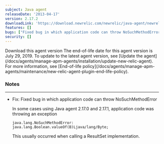 ```yaml
---
subject: Java agent
releaseDate: '2013-04-17'
version: 2.17.2
downloadLink: 'https://download.newrelic.com/newrelic/java-agent/newrelic-agent/2.17.2/'
features: []
bugs: ["Fixed bug in which application code can throw NoSuchMethodError"]
security: []
---
```

<ButtonGroup>
  <ButtonLink
    role="button"
    to="https://download.newrelic.com/newrelic/java-agent/newrelic-agent/2.17.2/"
    variant="primary"
  >
    Download this agent version
  </ButtonLink>
</ButtonGroup>

<Callout variant="important">
  The end-of-life date for this agent version is July 29, 2019. To update to the latest agent version, see [Update the agent](/docs/agents/manage-apm-agents/installation/update-new-relic-agent). For more information, see [End-of-life policy](/docs/agents/manage-apm-agents/maintenance/new-relic-agent-plugin-end-life-policy).
</Callout>

### Notes

* * *

* Fix: Fixed bug in which application code can throw NoSuchMethodError

  In some cases using Java agent 2.17.0 and 2.17.1, application code was throwing an exception

  `java.lang.NoSuchMethodError: java.lang.Boolean.valueOf(B)Ljava/lang/Byte;`

  This usually occurred when calling a ResultSet implementation.
